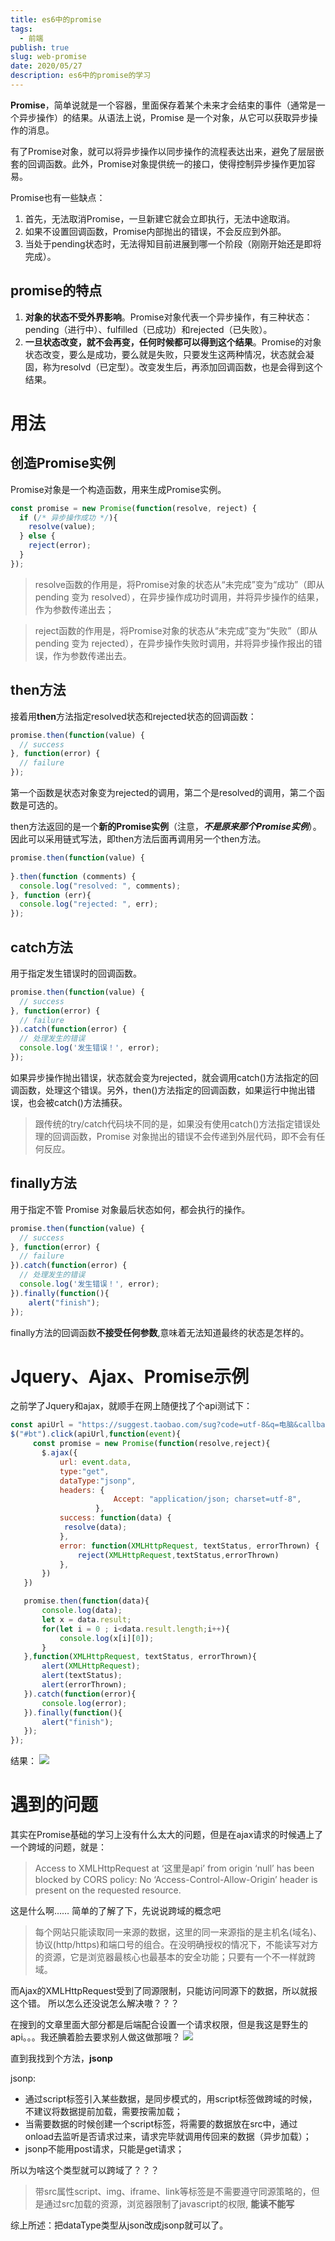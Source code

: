 ```yaml
---
title: es6中的promise
tags:
  - 前端
publish: true
slug: web-promise
date: 2020/05/27
description: es6中的promise的学习
---
```


**Promise**，简单说就是一个容器，里面保存着某个未来才会结束的事件（通常是一个异步操作）的结果。从语法上说，Promise 是一个对象，从它可以获取异步操作的消息。


有了Promise对象，就可以将异步操作以同步操作的流程表达出来，避免了层层嵌套的回调函数。此外，Promise对象提供统一的接口，使得控制异步操作更加容易。

Promise也有一些缺点：

1. 首先，无法取消Promise，一旦新建它就会立即执行，无法中途取消。
2. 如果不设置回调函数，Promise内部抛出的错误，不会反应到外部。
3. 当处于pending状态时，无法得知目前进展到哪一个阶段（刚刚开始还是即将完成）。

## promise的特点

1. **对象的状态不受外界影响**。Promise对象代表一个异步操作，有三种状态：pending（进行中）、fulfilled（已成功）和rejected（已失败）。
2. **一旦状态改变，就不会再变，任何时候都可以得到这个结果**。Promise的对象状态改变，要么是成功，要么就是失败，只要发生这两种情况，状态就会凝固，称为resolvd（已定型）。改变发生后，再添加回调函数，也是会得到这个结果。

# 用法

## 创造Promise实例

Promise对象是一个构造函数，用来生成Promise实例。

```js
const promise = new Promise(function(resolve, reject) {
  if (/* 异步操作成功 */){
    resolve(value);
  } else {
    reject(error);
  }
});
```

> resolve函数的作用是，将Promise对象的状态从“未完成”变为“成功”（即从 pending 变为 resolved），在异步操作成功时调用，并将异步操作的结果，作为参数传递出去；

> reject函数的作用是，将Promise对象的状态从“未完成”变为“失败”（即从 pending 变为 rejected），在异步操作失败时调用，并将异步操作报出的错误，作为参数传递出去。

## then方法

接着用**then**方法指定resolved状态和rejected状态的回调函数：

```js
promise.then(function(value) {
  // success
}, function(error) {
  // failure
});
```

第一个函数是状态对象变为rejected的调用，第二个是resolved的调用，第二个函数是可选的。

then方法返回的是一个**新的Promise实例**（注意，***不是原来那个Promise实例***）。因此可以采用链式写法，即then方法后面再调用另一个then方法。

```js
promise.then(function(value) {
  
}.then(function (comments) {
  console.log("resolved: ", comments);
}, function (err){
  console.log("rejected: ", err);
});
```

## catch方法

用于指定发生错误时的回调函数。

```js
promise.then(function(value) {
  // success
}, function(error) {
  // failure
}).catch(function(error) {
  // 处理发生的错误
  console.log('发生错误！', error);
});
```

如果异步操作抛出错误，状态就会变为rejected，就会调用catch()方法指定的回调函数，处理这个错误。另外，then()方法指定的回调函数，如果运行中抛出错误，也会被catch()方法捕获。

> 跟传统的try/catch代码块不同的是，如果没有使用catch()方法指定错误处理的回调函数，Promise 对象抛出的错误不会传递到外层代码，即不会有任何反应。

## finally方法

用于指定不管 Promise 对象最后状态如何，都会执行的操作。

```js
promise.then(function(value) {
  // success
}, function(error) {
  // failure
}).catch(function(error) {
  // 处理发生的错误
  console.log('发生错误！', error);
}).finally(function(){
    alert("finish");
});
```

finally方法的回调函数**不接受任何参数**,意味着无法知道最终的状态是怎样的。

# Jquery、Ajax、Promise示例

之前学了Jquery和ajax，就顺手在网上随便找了个api测试下：

```js
const apiUrl = "https://suggest.taobao.com/sug?code=utf-8&q=电脑&callback=cb";
$("#bt").click(apiUrl,function(event){
     const promise = new Promise(function(resolve,reject){
       $.ajax({
           url: event.data,
           type:"get",
           dataType:"jsonp",
           headers: {      
                       Accept: "application/json; charset=utf-8",
                   },
           success: function(data) {
            resolve(data);   
           },
           error: function(XMLHttpRequest, textStatus, errorThrown) {
               reject(XMLHttpRequest,textStatus,errorThrown)
           },
       })
   })

   promise.then(function(data){
       console.log(data);
       let x = data.result;
       for(let i = 0 ; i<data.result.length;i++){
           console.log(x[i][0]);
       }
   },function(XMLHttpRequest, textStatus, errorThrown){
       alert(XMLHttpRequest);
       alert(textStatus);
       alert(errorThrown);
   }).catch(function(error){
       console.log(error);
   }).finally(function(){
       alert("finish");
   });
});
```

结果：
![](/postImg/web-promise/promise_test.png)

# 遇到的问题

其实在Promise基础的学习上没有什么太大的问题，但是在ajax请求的时候遇上了一个跨域的问题，就是：

> Access to XMLHttpRequest at ‘这里是api’ from origin ‘null’ has been blocked by CORS policy: No ‘Access-Control-Allow-Origin’ header is present on the requested resource.

这是什么啊……
简单的了解了下，先说说跨域的概念吧

> 每个网站只能读取同一来源的数据，这里的同一来源指的是主机名(域名)、协议(http/https)和端口号的组合。在没明确授权的情况下，不能读写对方的资源，它是浏览器最核心也最基本的安全功能；只要有一个不一样就跨域。

而Ajax的XMLHttpRequest受到了同源限制，只能访问同源下的数据，所以就报这个错。
所以怎么还没说怎么解决嗷？？？

在搜到的文章里面大部分都是后端配合设置一个请求权限，但是我这是野生的api。。。我还腆着脸去要求别人做这做那哦？
![](/postImg/web-promise/shuidajiao.jpg)

直到我找到个方法，**jsonp**

jsonp:

- 通过script标签引入某些数据，是同步模式的，用script标签做跨域的时候，不建议将数据提前加载，需要按需加载；
- 当需要数据的时候创建一个script标签，将需要的数据放在src中，通过onload去监听是否请求过来，请求完毕就调用传回来的数据（异步加载）；
- jsonp不能用post请求，只能是get请求；

所以为啥这个类型就可以跨域了？？？

> 带src属性script、img、iframe、link等标签是不需要遵守同源策略的，但是通过src加载的资源，浏览器限制了javascript的权限, **能读不能写**

综上所述：把dataType类型从json改成jsonp就可以了。
